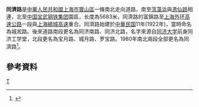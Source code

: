 '''同濟路'''是[[中華人民共和國|中華人民共和國]][[上海市|上海市]][[宝山区_(上海市)|寶山區]]一條南北走向道路，南至[[蕰藻浜|蕰藻浜]]與[[逸仙路|逸仙路]]相連，北至[[中国宝武钢铁集团|中国宝武钢铁集团]]園區，长度為5683米，同濟路的富錦路至[[上海外环高速公路|上海外环高速公路]]一段與[[上海繞城高速|上海繞城高速]]重合。同濟路始建於[[中華民国|中華民国]]11年(1922年)，當時命名為城淞路。後來道路南段更名為同济南路、同济北路，名字來源自[[同济大学|同济大学]]前身同济工学堂，北段更名為宝月路、城月路、罗宝路。1980年南北兩段全部更名為同濟路<ref>{{cite news |title=第二节　人文景观类 |url=http://www.shtong.gov.cn/Newsite/node2/node2245/node70862/node70870/node70920/node70926/userobject1ai73724.html |publisher=上海市地方志辦公室 |accessdate=2020-08-12 |archive-date=2019-01-16 |archive-url=https://web.archive.org/web/20190116150105/http://www.shtong.gov.cn/newsite/node2/node2245/node70862/node70870/node70920/node70926/userobject1ai73724.html |dead-url=no }}</ref>。

== 參考資料 ==
{{Reflist|2}}

[[Category:上海道路|T]]